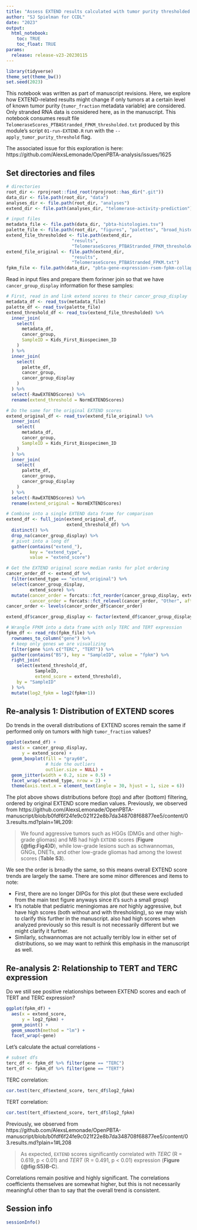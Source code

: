 ```yaml
---
title: "Assess EXTEND results calculated with tumor purity thresholded data"
author: "SJ Spielman for CCDL"
date: "2023"
output: 
  html_notebook:
    toc: TRUE
    toc_float: TRUE
params:
  release: release-v23-20230115
---
```


```r
library(tidyverse)
theme_set(theme_bw())
set.seed(2023)
```
This notebook was written as part of manuscript revisions.
Here, we explore how EXTEND-related results might change if only tumors at a certain level of known tumor purity (`tumor_fraction` metadata variable) are considered.
Only stranded RNA data is considered here, as in the manuscript.
This notebook consumes result file `TelomeraseScores_PTBAStranded_FPKM_thresholded.txt` produced by this module's script `01-run-EXTEND.R` run with the ` --apply_tumor_purity_threshold` flag.

The associated issue for this exploration is here: https://github.com/AlexsLemonade/OpenPBTA-analysis/issues/1625



## Set directories and files

```r
# directories
root_dir <- rprojroot::find_root(rprojroot::has_dir(".git"))
data_dir <- file.path(root_dir, "data")
analyses_dir <- file.path(root_dir, "analyses")
extend_dir <- file.path(analyses_dir, "telomerase-activity-prediction")

# input files
metadata_file <- file.path(data_dir, "pbta-histologies.tsv")
palette_file <- file.path(root_dir, "figures", "palettes", "broad_histology_cancer_group_palette.tsv")
extend_file_thresholded <- file.path(extend_dir, 
                         "results",
                         "TelomeraseScores_PTBAStranded_FPKM_thresholded.txt")
extend_file_original <- file.path(extend_dir, 
                         "results",
                         "TelomeraseScores_PTBAStranded_FPKM.txt")
fpkm_file <- file.path(data_dir, "pbta-gene-expression-rsem-fpkm-collapsed.stranded.rds")
```


Read in input files and prepare them forinner join so that we have `cancer_group_display` information for these samples:

```r
# First, read in and link extend scores to their cancer_group_display
metadata_df <- read_tsv(metadata_file)
palette_df <- read_tsv(palette_file)
extend_threshold_df <- read_tsv(extend_file_thresholded) %>%
  inner_join(
    select(
      metadata_df, 
      cancer_group, 
      SampleID = Kids_First_Biospecimen_ID
    )
  ) %>%
  inner_join(
    select(
      palette_df, 
      cancer_group,
      cancer_group_display
    )
  ) %>% 
  select(-RawEXTENDScores) %>%
  rename(extend_threshold = NormEXTENDScores) 

# Do the same for the original EXTEND scores
extend_original_df <- read_tsv(extend_file_original) %>%
  inner_join(
    select(
      metadata_df, 
      cancer_group, 
      SampleID = Kids_First_Biospecimen_ID
    )
  ) %>%
  inner_join(
    select(
      palette_df, 
      cancer_group,
      cancer_group_display
    )
  ) %>% 
  select(-RawEXTENDScores) %>%
  rename(extend_original = NormEXTENDScores) 

# Combine into a single EXTEND data frame for comparison
extend_df <- full_join(extend_original_df, 
                       extend_threshold_df) %>%
  distinct() %>%
  drop_na(cancer_group_display) %>%
  # pivot into a long df
  gather(contains("extend_"), 
         key = "extend_type", 
         value = "extend_score")

# Get the EXTEND original score median ranks for plot ordering
cancer_order_df <- extend_df %>%
  filter(extend_type == "extend_original") %>%
  select(cancer_group_display, 
         extend_score) %>%
  mutate(cancer_order = forcats::fct_reorder(cancer_group_display, extend_score),
         cancer_order = forcats::fct_relevel(cancer_order, "Other", after = Inf))
cancer_order <- levels(cancer_order_df$cancer_order)

extend_df$cancer_group_display <- factor(extend_df$cancer_group_display, levels = cancer_order)

# Wrangle FPKM into a data frame with only TERC and TERT expression
fpkm_df <- read_rds(fpkm_file) %>%
  rownames_to_column("gene") %>% 
  # keep only genes we are visualizing
  filter(gene %in% c("TERC", "TERT")) %>%
  gather(contains("BS"), key = "SampleID", value = "fpkm") %>%
  right_join(
    select(extend_threshold_df, 
           SampleID,
           extend_score = extend_threshold), 
    by = "SampleID"
  ) %>%
  mutate(log2_fpkm = log2(fpkm+1))
```

## Re-analysis 1: Distribution of EXTEND scores

Do trends in the overall distributions of EXTEND scores remain the same if performed only on tumors with high `tumor_fraction` values?


```r
ggplot(extend_df) + 
  aes(x = cancer_group_display, 
      y = extend_score) + 
  geom_boxplot(fill = "gray60", 
               # hide the outliers
               outlier.size = NULL) + 
  geom_jitter(width = 0.2, size = 0.5) +
  facet_wrap(~extend_type, nrow = 2) +
  theme(axis.text.x = element_text(angle = 30, hjust = 1, size = 6))

```


The plot above shows distributions before (top) and after (bottom) filtering, ordered by original EXTEND score median values.
Previously, we observed from https://github.com/AlexsLemonade/OpenPBTA-manuscript/blob/b0fdf6f24fe9c021f22e8b7da348708f68877ee5/content/03.results.md?plain=1#L209:

> We found aggressive tumors such as HGGs (DMGs and other high-grade gliomas) and MB had high `EXTEND` scores (**Figure {@fig:Fig4}D**), while low-grade lesions such as schwannomas, GNGs, DNETs, and other low-grade gliomas had among the lowest scores (**Table S3**).

We see the order is broadly the same, so this means overall EXTEND score trends are largely the same.
There are some minor differences and items to note:

- First, there are no longer DIPGs for this plot (but these were excluded from the main text figure anyways since it's such a small group)
- It's notable that pediatric meningiomas are _not_ highly aggressive, but have high scores (both without and with thresholding), so we may wish to clarify this further in the manuscript. also had high scores when analyzed previously so this result is not necessarily different but we might clarify it further.
- Similarly, schwannomas are not actually terribly low in either set of distributions, so we may want to rethink this emphasis in the manuscript as well.



## Re-analysis 2: Relationship to TERT and TERC expression

Do we still see positive relationships between EXTEND scores and each of TERT and TERC expression?


```r
ggplot(fpkm_df) + 
  aes(x = extend_score,
      y = log2_fpkm) + 
  geom_point() + 
  geom_smooth(method = "lm") + 
  facet_wrap(~gene) 
```


Let's calculate the actual correlations - 
```r
# subset dfs
terc_df <- fpkm_df %>% filter(gene == "TERC")
tert_df <- fpkm_df %>% filter(gene == "TERT")
```


TERC correlation:
```r
cor.test(terc_df$extend_score, terc_df$log2_fpkm)
```

TERT correlation:
```r
cor.test(tert_df$extend_score, tert_df$log2_fpkm)

```


Previously, we observed from https://github.com/AlexsLemonade/OpenPBTA-manuscript/blob/b0fdf6f24fe9c021f22e8b7da348708f68877ee5/content/03.results.md?plain=1#L208

> As expected, `EXTEND` scores significantly correlated with _TERC_ (R = 0.619, p < 0.01) and _TERT_ (R = 0.491, p < 0.01) expression (**Figure {@fig:S5}B-C**).


Correlations remain positive and highly significant. 
The correlations coefficients themselves are somewhat higher, but this is not necessarily meaningful other than to say that the overall trend is consistent.

## Session info

```r
sessionInfo()
```
